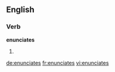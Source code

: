 ==English==

===Verb===
'''enunciates'''

# {{third-person singular of|[[enunciate]]}}

[[de:enunciates]]
[[fr:enunciates]]
[[vi:enunciates]]